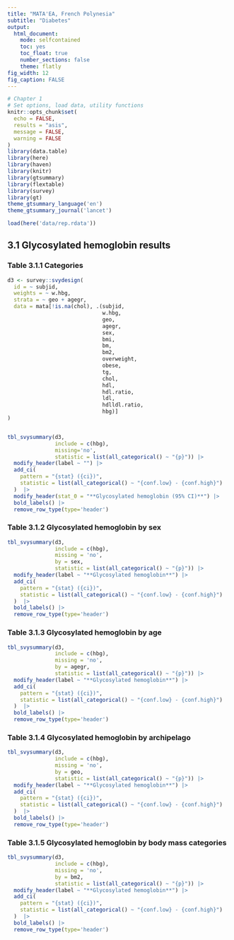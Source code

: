 ```yaml
--- 
title: "MATA'EA, French Polynesia"
subtitle: "Diabetes"
output:  
  html_document: 
    mode: selfcontained
    toc: yes 
    toc_float: true
    number_sections: false
    theme: flatly
fig_width: 12 
fig_caption: FALSE 
--- 
```

  
```r
# Chapter 1
# Set options, load data, utility functions 
knitr::opts_chunk$set(
  echo = FALSE,
  results = "asis",
  message = FALSE,
  warning = FALSE
)
library(data.table)
library(here)
library(haven)
library(knitr)
library(gtsummary)
library(flextable)
library(survey)
library(gt)
theme_gtsummary_language('en')
theme_gtsummary_journal('lancet')

load(here('data/rep.rdata'))

```


## 3.1 Glycosylated hemoglobin results

### Table 3.1.1 Categories

```r

d3 <- survey::svydesign(
  id = ~ subjid,
  weights = ~ w.hbg,
  strata = ~ geo + agegr,
  data = mata[!is.na(chol), .(subjid,
                              w.hbg,
                              geo,
                              agegr,
                              sex,
                              bmi,
                              bm,
                              bm2,
                              overweight,
                              obese,
                              tg,
                              chol,
                              hdl,
                              hdl.ratio,
                              ldl,
                              hdlldl.ratio,
                              hbg)]
)


tbl_svysummary(d3,
               include = c(hbg),
               missing='no',
               statistic = list(all_categorical() ~ "{p}")) |>
  modify_header(label ~ "") |>
  add_ci(
    pattern = "{stat} ({ci})",
    statistic = list(all_categorical() ~ "{conf.low} - {conf.high}")
  )  |>
  modify_header(stat_0 = "**Glycosylated hemoglobin (95% CI)**") |>
  bold_labels() |>
  remove_row_type(type='header')

```

### Table 3.1.2 Glycosylated hemoglobin by sex

```r
tbl_svysummary(d3,
               include = c(hbg),
               missing = 'no',
               by = sex,
               statistic = list(all_categorical() ~ "{p}")) |>
  modify_header(label ~ "**Glycosylated hemoglobin**") |>
  add_ci(
    pattern = "{stat} ({ci})",
    statistic = list(all_categorical() ~ "{conf.low} - {conf.high}")
  )  |>
  bold_labels() |>
  remove_row_type(type='header')

```


### Table 3.1.3 Glycosylated hemoglobin by age

```r

tbl_svysummary(d3,
               include = c(hbg),
               missing = 'no',
               by = agegr,
               statistic = list(all_categorical() ~ "{p}")) |>
  modify_header(label ~ "**Glycosylated hemoglobin**") |>
  add_ci(
    pattern = "{stat} ({ci})",
    statistic = list(all_categorical() ~ "{conf.low} - {conf.high}")
  )  |>
  bold_labels() |>
  remove_row_type(type='header')

```

### Table 3.1.4 Glycosylated hemoglobin by archipelago

```r

tbl_svysummary(d3,
               include = c(hbg),
               missing = 'no',
               by = geo,
               statistic = list(all_categorical() ~ "{p}")) |>
  modify_header(label ~ "**Glycosylated hemoglobin**") |>
  add_ci(
    pattern = "{stat} ({ci})",
    statistic = list(all_categorical() ~ "{conf.low} - {conf.high}")
  )  |>
  bold_labels() |>
  remove_row_type(type='header')

```


### Table 3.1.5 Glycosylated hemoglobin by body mass categories

```r

tbl_svysummary(d3,
               include = c(hbg),
               missing = 'no',
               by = bm2,
               statistic = list(all_categorical() ~ "{p}")) |>
  modify_header(label ~ "**Glycosylated hemoglobin**") |>
  add_ci(
    pattern = "{stat} ({ci})",
    statistic = list(all_categorical() ~ "{conf.low} - {conf.high}")
  )  |>
  bold_labels() |>
  remove_row_type(type='header')

```